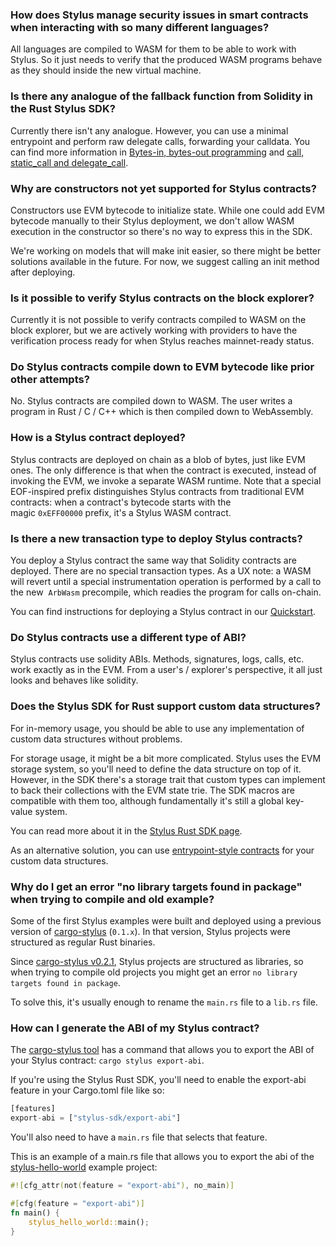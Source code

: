 ### How does Stylus manage security issues in smart contracts when interacting with so many different languages?
<p>
All languages are compiled to WASM for them to be able to work with Stylus. So it just needs to verify that the produced WASM programs behave as they should inside the new virtual machine.
</p>

<p>

</p>


### Is there any analogue of the fallback function from Solidity in the Rust Stylus SDK?
<p>
Currently there isn't any analogue. However, you can use a minimal entrypoint and perform raw delegate calls, forwarding your calldata. You can find more information in <a href="https://docs.arbitrum.io/stylus/reference/rust-sdk-guide#bytes-in-bytes-out-programming">Bytes-in, bytes-out programming</a> and <a href="https://docs.arbitrum.io/stylus/reference/rust-sdk-guide#call-static_call-and-delegate_call">call, static_call and delegate_call</a>.
</p>

<p>

</p>


### Why are constructors not yet supported for Stylus contracts?
<p>
Constructors use EVM bytecode to initialize state. While one could add EVM bytecode manually to their Stylus deployment, we don't allow WASM execution in the constructor so there's no way to express this in the SDK.
</p>

<p>
We're working on models that will make init easier, so there might be better solutions available in the future. For now, we suggest calling an init method after deploying.
</p>

<p>

</p>


### Is it possible to verify Stylus contracts on the block explorer?
<p>
Currently it is not possible to verify contracts compiled to WASM on the block explorer, but we are actively working with providers to have the verification process ready for when Stylus reaches mainnet-ready status.
</p>

<p>

</p>


### Do Stylus contracts compile down to EVM bytecode like prior other attempts?
<p>
No. Stylus contracts are compiled down to WASM. The user writes a program in Rust / C / C++ which is then compiled down to WebAssembly.
</p>

<p>

</p>


### How is a Stylus contract deployed?
<p>
Stylus contracts are deployed on chain as a blob of bytes, just like EVM ones. The only difference is that when the contract is executed, instead of invoking the EVM, we invoke a separate WASM runtime. Note that a special EOF-inspired prefix distinguishes Stylus contracts from traditional EVM contracts: when a contract's bytecode starts with the magic <code>0xEFF00000</code> prefix, it's a Stylus WASM contract.
</p>

<p>

</p>


### Is there a new transaction type to deploy Stylus contracts?
<p>
You deploy a Stylus contract the same way that Solidity contracts are deployed. There are no special transaction types. As a UX note: a WASM will revert until a special instrumentation operation is performed by a call to the new  <code>ArbWasm</code> precompile, which readies the program for calls on-chain.
</p>

<p>
You can find instructions for deploying a Stylus contract in our <a href="https://docs.arbitrum.io/stylus/quickstart#checking-your-stylus-project-is-valid">Quickstart</a>.
</p>


### Do Stylus contracts use a different type of ABI?
<p>
Stylus contracts use solidity ABIs. Methods, signatures, logs, calls, etc. work exactly as in the EVM. From a user's / explorer's perspective, it all just looks and behaves like solidity.
</p>

<p>

</p>


### Does the Stylus SDK for Rust support custom data structures?
<p>
For in-memory usage, you should be able to use any implementation of custom data structures without problems.
</p>

<p>
For storage usage, it might be a bit more complicated. Stylus uses the EVM storage system, so you'll need to define the data structure on top of it. However, in the SDK there's a storage trait that custom types can implement to back their collections with the EVM state trie. The SDK macros are compatible with them too, although fundamentally it's still a global key-value system.
</p>

<p>
You can read more about it in the <a href="https://docs.arbitrum.io/stylus/reference/rust-sdk-guide#storage">Stylus Rust SDK page</a>.
</p>

<p>
As an alternative solution, you can use <a href="https://docs.arbitrum.io/stylus/reference/rust-sdk-guide#bytes-in-bytes-out-programming">entrypoint-style contracts</a> for your custom data structures.
</p>

<p>

</p>

<p>

</p>


### Why do I get an error "no library targets found in package" when trying to compile and old example?
<p>
Some of the first Stylus examples were built and deployed using a previous version of <a href="https://github.com/OffchainLabs/cargo-stylus">cargo-stylus</a> (<code>0.1.x</code>). In that version, Stylus projects were structured as regular Rust binaries.
</p>

<p>
Since <a href="https://github.com/OffchainLabs/cargo-stylus/releases/tag/v0.2.1">cargo-stylus v0.2.1</a>, Stylus projects are structured as libraries, so when trying to compile old projects you might get an error <code>no library targets found in package</code>.
</p>

<p>
To solve this, it's usually enough to rename the <code>main.rs</code> file to a <code>lib.rs</code> file.
</p>

<p>

</p>


### How can I generate the ABI of my Stylus contract?
<p>
The <a href="https://github.com/OffchainLabs/cargo-stylus/tree/main#exporting-solidity-abis">cargo-stylus tool</a> has a command that allows you to export the ABI of your Stylus contract: <code>cargo stylus export-abi</code>.
</p>

<p>
If you're using the Stylus Rust SDK, you'll need to enable the export-abi feature in your Cargo.toml file like so:
</p>

```rust
[features]
export-abi = ["stylus-sdk/export-abi"]
```
<p>
You'll also need to have a <code>main.rs</code> file that selects that feature.
</p>

<p>
This is an example of a main.rs file that allows you to export the abi of the <a href="https://github.com/OffchainLabs/stylus-hello-world">stylus-hello-world</a> example project:
</p>

```rust
#![cfg_attr(not(feature = "export-abi"), no_main)]

#[cfg(feature = "export-abi")]
fn main() {
    stylus_hello_world::main();
}
```
<p>

</p>


